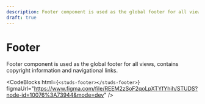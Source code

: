 ```yaml
---
description: Footer component is used as the global footer for all views, contains copyright information and navigational links.
draft: true
---
```


# Footer

<HeaderComponent
  htmlTag="studs-footer"
  jsxTag="StudsFooter"
  version="Since 2.0"
  status="Draft"
  urlGithub="navigation/studs-footer.ts"
  urlStrbook="studs-navigation-footer--docs"
/>

Footer component is used as the global footer for all views, contains copyright information and navigational links.

<ResizerFeatures>
  <studs-footer></studs-footer>
</ResizerFeatures>

<CodeBlocks
  html={`
  <studs-footer></studs-footer>
  `}
  figmaUrl="https://www.figma.com/file/REEM2zSoF2qoLpXTYfYhih/STUDS?node-id=10076%3A73944&mode=dev"
/>
